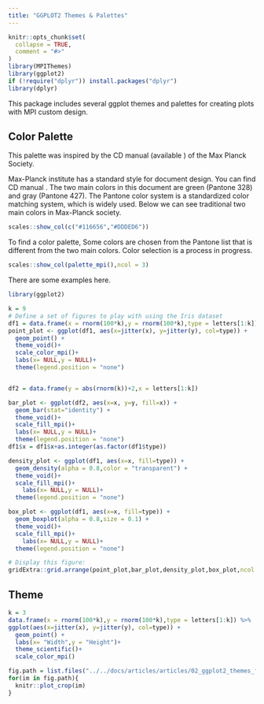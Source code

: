 ```yaml
---
title: "GGPLOT2 Themes & Palettes"
---
```


```r
knitr::opts_chunk$set(
  collapse = TRUE,
  comment = "#>"
)
library(MPIThemes)
library(ggplot2)
if (!require("dplyr")) install.packages("dplyr")
library(dplyr)
```


This package includes several ggplot themes and palettes for creating plots with
MPI custom design.

## Color Palette

This palette was inspired by the CD manual (available \href{https://docplayer.org/2328711-Max-planck-institut-das-erscheinungsbild-der-max-planck-gesellschaft-4-ueberarbeitete-auflage.html}{here} )
of the Max Planck Society.

Max-Planck institute has a standard style for document design. You can find CD manual 
\href{https://docplayer.org/2328711-Max-planck-institut-das-erscheinungsbild-der-max-planck-gesellschaft-4-ueberarbeitete-auflage.html}{here}. The two main colors in this document are green (Pantone 328) and gray (Pantone 427).
The Pantone color system is a standardized color matching system, which is widely used. 
Below we can see traditional two main colors in Max-Planck society.

```r
scales::show_col(c("#116656","#DDDED6"))
```

To find a color palette,  Some colors are chosen from the Pantone list that is different from the two main colors.  Color selection is a process in progress.

```r
scales::show_col(palette_mpi(),ncol = 3)
```

There are some examples here.

```r
library(ggplot2)

k = 9
# Define a set of figures to play with using the Iris dataset
df1 = data.frame(x = rnorm(100*k),y = rnorm(100*k),type = letters[1:k])
point_plot <- ggplot(df1, aes(x=jitter(x), y=jitter(y), col=type)) + 
  geom_point() + 
  theme_void()+
  scale_color_mpi()+
  labs(x= NULL,y = NULL)+
  theme(legend.position = "none")


df2 = data.frame(y = abs(rnorm(k))+2,x = letters[1:k])

bar_plot <- ggplot(df2, aes(x=x, y=y, fill=x)) + 
  geom_bar(stat="identity") + 
  theme_void()+
  scale_fill_mpi()+
  labs(x= NULL,y = NULL)+
  theme(legend.position = "none")
df1$x = df1$x+as.integer(as.factor(df1$type))

density_plot <- ggplot(df1, aes(x=x, fill=type)) + 
  geom_density(alpha = 0.8,color = "transparent") +
  theme_void()+
  scale_fill_mpi()+
    labs(x= NULL,y = NULL)+
  theme(legend.position = "none")

box_plot <- ggplot(df1, aes(x=x, fill=type)) + 
  geom_boxplot(alpha = 0.8,size = 0.1) +
  theme_void()+
  scale_fill_mpi()+
    labs(x= NULL,y = NULL)+
  theme(legend.position = "none")

# Display this figure:
gridExtra::grid.arrange(point_plot,bar_plot,density_plot,box_plot,ncol = 2)

```

## Theme

```r
k = 3
data.frame(x = rnorm(100*k),y = rnorm(100*k),type = letters[1:k]) %>% 
ggplot(aes(x=jitter(x), y=jitter(y), col=type)) + 
  geom_point() + 
  labs(x= "Width",y = "Height")+
  theme_scientific()+
  scale_color_mpi()
```


```r
fig.path = list.files("../../docs/articles/articles/02_ggplot2_themes_files/figure-html",full.names = T)
for(im in fig.path){
  knitr::plot_crop(im)
}
```

